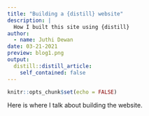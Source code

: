 ```yaml
---
title: "Building a {distill} website"
description: |
  How I built this site using {distill}
author:
  - name: Juthi Dewan
date: 03-21-2021
preview: blog1.png
output:
  distill::distill_article:
    self_contained: false
---
```



```r
knitr::opts_chunk$set(echo = FALSE)
```


Here is where I talk about building the website. 

